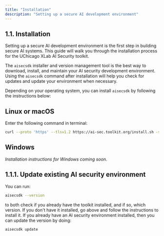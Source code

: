 ```yaml
---
title: "Installation"
description: "Setting up a secure AI development environment"
---
```


## 1.1. Installation

Setting up a secure AI development environment is the first step in building secure AI systems. This guide will walk you through the installation process for the UChicago XLab AI Security toolkit.

The `aisecsdk` installer and version management tool is the best way to download, install, and maintain your AI security development environment. Using the `aisecsdk` command after installation will help you check for updates and update your environment when necessary.

Depending on your operating system, you can install `aisecsdk` by following the instructions below:

## Linux or macOS

Enter the following command in terminal:

```bash
curl --proto 'https' --tlsv1.2 https://ai-sec.toolkit.org/install.sh -sSf | sh
```

## Windows

_Installation instructions for Windows coming soon._

## 1.1.1. Update existing AI security environment

You can run:

```bash
aisecsdk --version
```

to both check if you already have the toolkit installed, and if so, which version. If you don't have it installed, go above and follow the instructions to install it. If you already have an AI security environment installed, then you can update the version by doing:

```bash
aisecsdk update
```
